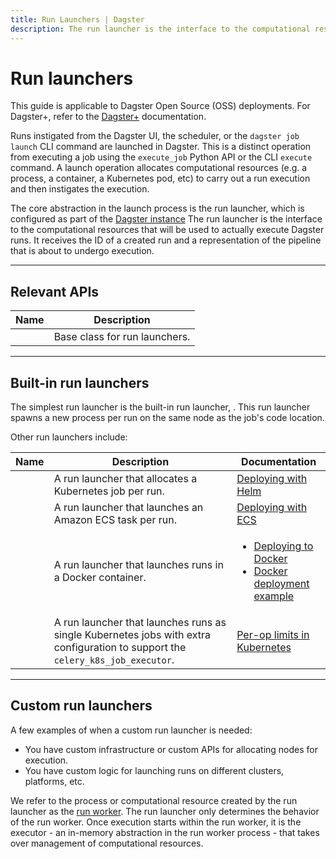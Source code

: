 ```yaml
---
title: Run Launchers | Dagster
description: The run launcher is the interface to the computational resources that will be used to actually execute Dagster runs.
---
```


# Run launchers

<Note>
  This guide is applicable to Dagster Open Source (OSS) deployments. For
  Dagster+, refer to the <a href="/dagster-plus">Dagster+</a> documentation.
</Note>

Runs instigated from the Dagster UI, the scheduler, or the `dagster job launch` CLI command are launched in Dagster. This is a distinct operation from executing a job using the `execute_job` Python API or the CLI `execute` command. A launch operation allocates computational resources (e.g. a process, a container, a Kubernetes pod, etc) to carry out a run execution and then instigates the execution.

The core abstraction in the launch process is the run launcher, which is configured as part of the [Dagster instance](/deployment/dagster-instance) The run launcher is the interface to the computational resources that will be used to actually execute Dagster runs. It receives the ID of a created run and a representation of the pipeline that is about to undergo execution.

---

## Relevant APIs

| Name                                                              | Description                   |
| ----------------------------------------------------------------- | ----------------------------- |
| <PyObject module="dagster._core.launcher" object="RunLauncher" /> | Base class for run launchers. |

---

## Built-in run launchers

The simplest run launcher is the built-in run launcher, <PyObject object="DefaultRunLauncher" />. This run launcher spawns a new process per run on the same node as the job's code location.

Other run launchers include:

<table
  className="table"
  style={{
    width: "100%",
  }}
>
  <thead>
    <tr>
      <th
        style={{
          width: "25%",
        }}
      >
        Name
      </th>
      <th>Description</th>
      <th
        style={{
          width: "25%",
        }}
      >
        Documentation
      </th>
    </tr>
  </thead>
  <tbody>
    <tr>
      <td>
        <PyObject module="dagster_k8s" object="K8sRunLauncher" />
      </td>
      <td>A run launcher that allocates a Kubernetes job per run.</td>
      <td>
        <a href="/deployment/guides/kubernetes/deploying-with-helm">
          Deploying with Helm
        </a>
      </td>
    </tr>
    <tr>
      <td>
        <PyObject module="dagster_aws.ecs" object="EcsRunLauncher" />
      </td>
      <td>A run launcher that launches an Amazon ECS task per run.</td>
      <td>
        <a href="/deployment/guides/aws#launching-runs-in-ecs">
          Deploying with ECS
        </a>
      </td>
    </tr>
    <tr>
      <td>
        <PyObject module="dagster_docker" object="DockerRunLauncher" />
      </td>
      <td>A run launcher that launches runs in a Docker container.</td>
      <td>
        <ul
          style={{
            marginTop: "0px",
          }}
        >
          <li
            style={{
              marginTop: "0px",
            }}
          >
            <a href="/deployment/guides/docker">Deploying to Docker</a>
          </li>
          <li>
            <a href="/deployment/guides/docker#example">
              Docker deployment example
            </a>
          </li>
        </ul>
      </td>
    </tr>
    <tr>
      <td>
        <PyObject module="dagster_celery_k8s" object="CeleryK8sRunLauncher" />
      </td>
      <td>
        A run launcher that launches runs as single Kubernetes jobs with extra
        configuration to support the <code>celery_k8s_job_executor</code>.
      </td>
      <td>
        <a href="/deployment/guides/kubernetes/deploying-with-helm-advanced">
          Per-op limits in Kubernetes
        </a>
      </td>
    </tr>
  </tbody>
</table>

---

## Custom run launchers

A few examples of when a custom run launcher is needed:

- You have custom infrastructure or custom APIs for allocating nodes for execution.
- You have custom logic for launching runs on different clusters, platforms, etc.

We refer to the process or computational resource created by the run launcher as the [run worker](/deployment/overview#job-execution-flow). The run launcher only determines the behavior of the run worker. Once execution starts within the run worker, it is the executor - an in-memory abstraction in the run worker process - that takes over management of computational resources.
